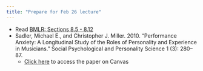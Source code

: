 ```yaml
---
title: "Prepare for Feb 26 lecture"
---
```


-   Read [BMLR: Sections 8.5 - 8.12](https://bookdown.org/roback/bookdown-BeyondMLR/ch-multilevelintro.html#twolevelmodelingunified)
-   Sadler, Michael E., and Christopher J. Miller. 2010. “Performance Anxiety: A Longitudinal Study of the Roles of Personality and Experience in Musicians.” Social Psychological and Personality Science 1 (3): 280–87.
    -   [Click here](https://canvas.duke.edu/courses/25310/files/folder/journal-articles?preview=928557) to access the paper on Canvas
